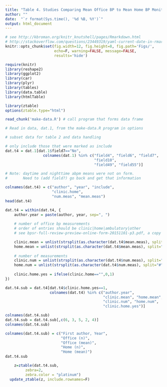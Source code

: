 ```yaml
---
title: "Table 4. Studies Comparing Mean Office BP to Mean Home BP Monitoring"
author: ""
date:  "`r format(Sys.time(), '%d %B, %Y')`"
output: html_document
---
```



```r
# see http://kbroman.org/knitr_knutshell/pages/Rmarkdown.html
# http://stackoverflow.com/questions/23449319/yaml-current-date-in-rmarkdown (date formatting above)
knitr::opts_chunk$set(fig.width=12, fig.height=8, fig.path='Figs/',
                      echo=F, warning=FALSE, message=FALSE, 
                      results='hide')

require(knitr)
library(reshape2)
library(ggplot2)
library(car)
library(plyr)
library(tables)
library(data.table)
library(htmlTable)

library(ztable)
options(ztable.type="html")

read_chunk('make-data.R') # call program that forms data frame
```

```r
# Read in data, dat.1, from the make-data.R program in options
```

```r
# subset data for table 2 and data handling

# only include those that were marked as include
dat.t4 = dat.1[dat.1$field7=="No",
                 colnames(dat.1) %in% c("field4", "field6", "field7",
                                        "field10",
                                        "field49", "field55")]

# Note: daytime and nighttime abpm means were not on form.
#       Need to (add field?) go back and get that information

colnames(dat.t4) = c("author", "year", "include", 
                     "clinic.home",
                     "num.meas", "mean.meas")
head(dat.t4)

dat.t4 = within(dat.t4, {
    author.year = paste(author, year, sep=", ")
    
    # number of office bp measurements
    # order of entries should be clinic|home|ambulatory|other
    # see bpsr-full-review-preview-online-form-20151101-p3.pdf, a copy of the online form

    clinic.mean = unlist(strsplit(as.character(dat.t4$mean.meas), split="#"))[1] 
    home.mean = unlist(strsplit(as.character(dat.t4$mean.meas), split="#"))[2]
    
    # number of measurements
    clinic.num = unlist(strsplit(as.character(dat.t4$num.meas), split="#"))[1]
    home.num = unlist(strsplit(as.character(dat.t4$num.meas), split="#"))[2]
    
    clinic.home.yes = ifelse(clinic.home=="",0,1)
})

dat.t4.sub = dat.t4[dat.t4$clinic.home.yes==1,
                    colnames(dat.t4) %in% c("author.year", 
                                            "clinic.mean", "home.mean", 
                                            "clinic.num", "home.num",
                                            "clinic.home.yes")]

colnames(dat.t4.sub)
dat.t4.sub = dat.t4.sub[,c(6, 3, 5, 2, 4)]
colnames(dat.t4.sub)

colnames(dat.t4.sub) = c("First author, Year",
                         "Office (n)",
                         "Office (mean)",
                         "Home (n)",
                         "Home (mean)")
dat.t4.sub

```

```r
    z=ztable(dat.t4.sub,
         zebra=2,
         zebra.color = "platinum")
  update_ztable(z, include.rownames=F)
```
